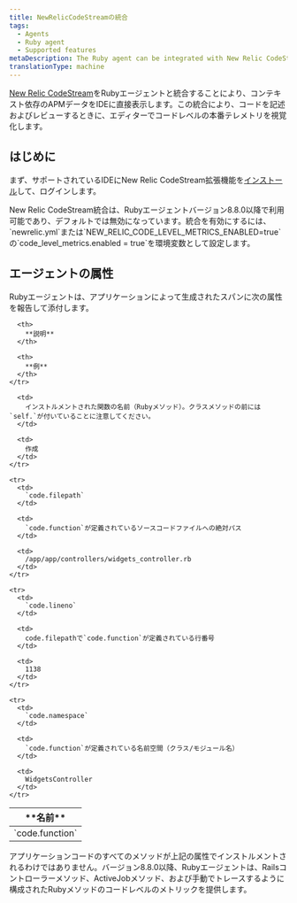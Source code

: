 ```yaml
---
title: NewRelicCodeStreamの統合
tags:
  - Agents
  - Ruby agent
  - Supported features
metaDescription: The Ruby agent can be integrated with New Relic CodeStream to provide code-level metrics.
translationType: machine
---
```


[New Relic CodeStream](/docs/codestream/how-use-codestream/performance-monitoring#code-level)をRubyエージェントと統合することにより、コンテキスト依存のAPMデータをIDEに直接表示します。この統合により、コードを記述およびレビューするときに、エディターでコードレベルの本番テレメトリを視覚化します。

## はじめに

まず、サポートされているIDEにNew Relic CodeStream拡張機能を[インストール](/docs/codestream/start-here/install-codestream)して、ログインします。

<Callout variant="important">
  New Relic CodeStream統合は、Rubyエージェントバージョン8.8.0以降で利用可能であり、デフォルトでは無効になっています。統合を有効にするには、 `newrelic.yml`または`NEW_RELIC_CODE_LEVEL_METRICS_ENABLED=true`の`code_level_metrics.enabled = true`を環境変数として設定します。
</Callout>

## エージェントの属性

Rubyエージェントは、アプリケーションによって生成されたスパンに次の属性を報告して添付します。

<table>
  <thead>
    <tr>
      <th>
        **名前**
      </th>

      <th>
        **説明**
      </th>

      <th>
        **例**
      </th>
    </tr>
  </thead>

  <tbody>
    <tr>
      <td>
        `code.function`
      </td>

      <td>
        インストルメントされた関数の名前（Rubyメソッド）。クラスメソッドの前には`self.`が付いていることに注意してください。
      </td>

      <td>
        作成
      </td>
    </tr>

    <tr>
      <td>
        `code.filepath`
      </td>

      <td>
        `code.function`が定義されているソースコードファイルへの絶対パス
      </td>

      <td>
        /app/app/controllers/widgets_controller.rb
      </td>
    </tr>

    <tr>
      <td>
        `code.lineno`
      </td>

      <td>
        code.filepathで`code.function`が定義されている行番号
      </td>

      <td>
        1138
      </td>
    </tr>

    <tr>
      <td>
        `code.namespace`
      </td>

      <td>
        `code.function`が定義されている名前空間（クラス/モジュール名）
      </td>

      <td>
        WidgetsController
      </td>
    </tr>
  </tbody>
</table>

<Callout variant="important">
  アプリケーションコードのすべてのメソッドが上記の属性でインストルメントされるわけではありません。バージョン8.8.0以降、Rubyエージェントは、Railsコントローラーメソッド、ActiveJobメソッド、および手動でトレースするように構成されたRubyメソッドのコードレベルのメトリックを提供します。
</Callout>